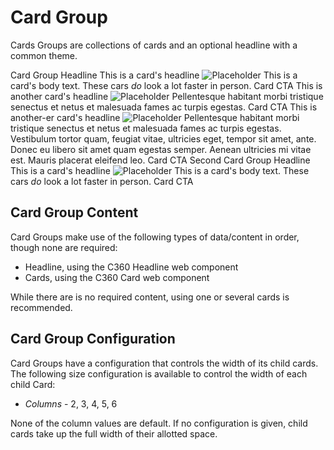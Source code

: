
<style>
  {demo}
  {storybook}
</style>

# Card Group

<p class="docs__summary">
  Cards Groups are collections of cards and an optional headline with a common theme.
</p>

<c360-card-group columns="3" class="storybook-component">
  <c360-headline slot="headline" level="h2" size="x-large">
    Card Group Headline
  </c360-headline>

  <c360-card slot="cards" align="stretch">
    <span slot="header">This is a card's headline</span>
    <img slot="image" class="card-image card-image--with-border" src={imageFile1} alt="Placeholder" />
    <span slot="body">This is a card's body text. These cars <em>do</em> look a lot faster in person.</span>
    <span slot="cta">Card CTA</span>
  </c360-card>

  <c360-card slot="cards" align="stretch">
    <span slot="header">This is another card's headline</span>
    <img slot="image" class="card-image card-image--with-border" src={imageFile2} alt="Placeholder" />
    <span slot="body">Pellentesque habitant morbi tristique senectus et netus et malesuada fames ac turpis egestas.</span>
    <span slot="cta">Card CTA</span>
  </c360-card>

  <c360-card slot="cards" align="stretch">
    <span slot="header">This is another-er card's headline</span>
    <img slot="image" class="card-image card-image--with-border" src={imageFile3} alt="Placeholder" />
    <span slot="body">Pellentesque habitant morbi tristique senectus et netus et malesuada fames ac turpis egestas. Vestibulum tortor quam, feugiat vitae, ultricies eget, tempor sit amet, ante. Donec eu libero sit amet quam egestas semper. Aenean ultricies mi vitae est. Mauris placerat eleifend leo.</span>
    <span slot="cta">Card CTA</span>
  </c360-card>
</c360-card-group>

<c360-card-group class="storybook-component">
  <c360-headline slot="headline" level="h2" size="x-large">
    Second Card Group Headline
  </c360-headline>

  <c360-card slot="cards" align="stretch">
    <span slot="header">This is a card's headline</span>
    <img slot="image" class="card-image card-image--with-border" src={imageFile1} alt="Placeholder" />
    <span slot="body">This is a card's body text. These cars <em>do</em> look a lot faster in person.</span>
    <span slot="cta">Card CTA</span>
  </c360-card>
</c360-card-group>

## Card Group Content

Card Groups make use of the following types of data/content in order, though none are required:

- Headline, using the C360 Headline web component
- Cards, using the C360 Card web component

While there are is no required content, using one or several cards is recommended.

## Card Group Configuration

Card Groups have a configuration that controls the width of its child cards. The following size configuration is available to control the width of each child Card:

- <em>Columns</em> - 2, 3, 4, 5, 6

None of the column values are default. If no configuration is given, child cards take up the full width of their allotted space.
